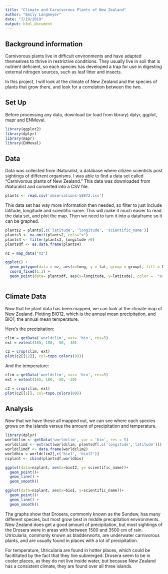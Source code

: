 ```yaml
---
title: "Climate and Carnivorous Plants of New Zealand"
author: "Emily Langmeyer"
date: "7/19/2019"
output: html_document
---
```


## Background information

Carnivorous plants live in difficult environments and have adapted themselves to thrive in restrictive conditions. They usually live in soil that is nutrient deficient, so each species has developed a trap for use in digesting external nitrogen sources, such as leaf litter and insects. 

In this project, I will look at the climate of New Zealand and the species of plants that grow there, and look for a correlation between the two. 

## Set Up

Before processing any data, download (or load from library) dplyr, ggplot, mapr and ENMeval. 

```r
library(ggplot2)
library(dplyr)
library(mapr)
library(ENMeval)
```

## Data

Data was collected from iNaturalist, a database where citizen scientists post sightings of different organisms. I was able to find a data set called "Carnivorous plants of New Zealand." This data was downloaded from iNaturalist and converted into a CSV file. 

```r
plants <- read.csv('observations-58872.csv')
```

This data set has way more information then needed, so filter to just include latitude, longitude and scientific name. This will make it much easier to read the data set, and plot the map. Then we need to turn it into a dataframe so it can be graphed.

```r
plants2 = plants[,c('latitude', 'longitude', 'scientific_name')]
plants3 <- na.omit(plants2, cols="x")
plants4 <- filter(plants3, longitude >0)
plantsdf <- as.data.frame(plants4)

nz = map_data("nz")

ggplot() + 
  geom_polygon(data = nz, aes(x=long, y = lat, group = group), fill = NA, color = "black")+
  coord_fixed(1.1) +
  geom_point(data= plantsdf, aes(x=longitude, y=latitude), color =  "orange")
  
```
  

## Climate Data

Now that he plant data has been mapped, we can look at the climate map of New Zealand. Plotting BIO12, which is the annual mean precipitation, and BIO1, the annual mean temperature.

Here's the precipitation:
```r
clim = getData('worldclim', var= 'bio', res=5)
ext = extent(165, 180, -50, -30)

c2 = crop(clim, ext)
plot(c2[[12]], col=topo.colors(99))
```

And the temperature:
```r
clim = getData('worldclim', var= 'bio', res=5)
ext = extent(165, 180, -50, -30)

c2 = crop(clim, ext)
plot(c2[[1]], col=topo.colors(99))
```




## Analysis

Now that we have these all mapped out, we can see where each species grows on the islands versus the amount of precipitation and temperature. 

```r
library(dplyr)
worldclim <- getData('worldclim', var = 'bio', res = 5)
worldclim2 <- extract(worldclim, plantsdf[,c('longitude','latitude')])
worldclimdf <- data.frame(worldclim2)
worldbio = worldclim2[,c('bio1', 'bio12')]
nzplant <- cbind(plantsdf,worldbio)

ggplot(data=nzplant, aes(x=bio12, y= scientific_name))+
  geom_point()+
  geom_line() +
  geom_smooth()

ggplot(data=nzplant, aes(x=bio1, y=scientific_name))+
  geom_point()+
  geom_line() +
  geom_smooth()
```


The graphs show that Drosera, commonly known as the Sundew, has many different species, but most grow best in middle precipitation environments. New Zealand does get a good amount of precipitation, but most sightings of the Drosera were in areas with between 1500 and 3500 cm of rain. Utricularia, commonly known as bladderworts, are underwater carnivorous plants, and are usually found in places with a lot of precipitation. 

For temperature, Utricularia are found in hotter places, which could be facitlitated by the fact that they live submerged. Drosera seem to be in cooler places, as they do not live inside water, but because New Zealand has a consistent climate, they are found over all three islands. 















